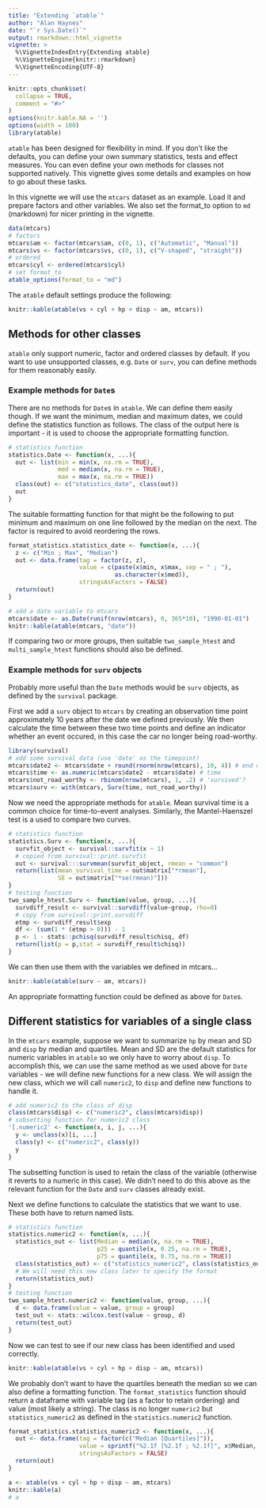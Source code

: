 ```yaml
---
title: "Extending `atable`"
author: "Alan Haynes"
date: "`r Sys.Date()`"
output: rmarkdown::html_vignette
vignette: >
  %\VignetteIndexEntry{Extending atable}
  %\VignetteEngine{knitr::rmarkdown}
  %\VignetteEncoding{UTF-8}
---
```


```r
knitr::opts_chunk$set(
  collapse = TRUE,
  comment = "#>"
)
options(knitr.kable.NA = '')
options(width = 100)
library(atable)
```

`atable` has been designed for flexibility in mind. If you don't like the defaults, you can define your own summary statistics, tests and effect measures. You can even define your own methods for classes not supported natively. This vignette gives some details and examples on how to go about these tasks.


In this vignette we will use the `mtcars` dataset as an example. Load it and prepare factors and other variables. We also set the format_to option to `md` (markdown) for nicer printing in the vignette.
```r
data(mtcars)
# factors
mtcars$am <- factor(mtcars$am, c(0, 1), c("Automatic", "Manual"))
mtcars$vs <- factor(mtcars$vs, c(0, 1), c("V-shaped", "straight"))
# ordered
mtcars$cyl <- ordered(mtcars$cyl)
# set format_to
atable_options(format_to = "md")
```
The `atable` default settings produce the following:
```r
knitr::kable(atable(vs + cyl + hp + disp ~ am, mtcars))
```

## Methods for other classes

`atable` only support numeric, factor and ordered classes by default. If you want to use unsupported classes, e.g. `Date` or `surv`, you can define methods for them reasonably easily. 

### Example methods for `Date`s

There are no methods for `Date`s in `atable`. We can define them easily though. If we want the minimum, median and maximum dates, we could define the statistics function as follows. The class of the output here is important - it is used to choose the appropriate formatting function.

```r
# statistics function
statistics.Date <- function(x, ...){
  out <- list(min = min(x, na.rm = TRUE),
              med = median(x, na.rm = TRUE),
              max = max(x, na.rm = TRUE))
  class(out) <- c("statistics_date", class(out))
  out
}
```

The suitable formatting function for that might be the following to put minimum and maximum on one line followed by the median on the next. The factor is required to avoid reordering the rows.

```r
format_statistics.statistics_date <- function(x, ...){
  z <- c("Min ; Max", "Median")
  out <- data.frame(tag = factor(z, z),
                    value = c(paste(x$min, x$max, sep = " ; "),
                              as.character(x$med)),
                    stringsAsFactors = FALSE)
  return(out)
}
```

```r
# add a date variable to mtcars
mtcars$date <- as.Date(runif(nrow(mtcars), 0, 365*10), "1990-01-01")
knitr::kable(atable(mtcars, "date"))
```

If comparing two or more groups, then suitable `two_sample_htest` and `multi_sample_htest` functions should also be defined. 

### Example methods for `surv` objects

Probably more useful than the `Date` methods would be `surv` objects, as defined by the `survival` package.

First we add a `surv` object to `mtcars` by creating an observation time point approximately 10 years after the date we defined previously. We then calculate the time between these two time points and define an indicator whether an event occured, in this case the car no longer being road-worthy.

```r
library(survival)
# add some survival data (use 'date' as the timepoint)
mtcars$date2 <- mtcars$date + round(rnorm(nrow(mtcars), 10, 4)) # end date
mtcars$time <- as.numeric(mtcars$date2 - mtcars$date) # time
mtcars$not_road_worthy <- rbinom(nrow(mtcars), 1, .2) # 'survived'?
mtcars$surv <- with(mtcars, Surv(time, not_road_worthy))
```

Now we need the appropriate methods for `atable`. Mean survival time is a common choice for time-to-event analyses. Similarly, the Mantel-Haenszel test is a used to compare two curves. 

```r
# statistics function
statistics.Surv <- function(x, ...){
  survfit_object <- survival::survfit(x ~ 1)
  # copied from survival::print.survfit
  out <- survival:::survmean(survfit_object, rmean = "common")
  return(list(mean_survival_time = out$matrix["*rmean"], 
              SE = out$matrix["*se(rmean)"]))
}
# testing function
two_sample_htest.Surv <- function(value, group, ...){
  survdiff_result <- survival::survdiff(value~group, rho=0)
  # copy from survival::print.survdiff
  etmp <- survdiff_result$exp
  df <- (sum(1 * (etmp > 0))) - 1
  p <- 1 - stats::pchisq(survdiff_result$chisq, df)
  return(list(p = p,stat = survdiff_result$chisq))
}
```

We can then use them with the variables we defined in mtcars...
```r
knitr::kable(atable(surv ~ am, mtcars))
```

An appropriate formatting function could be defined as above for `Date`s.




## Different statistics for variables of a single class

In the `mtcars` example, suppose we want to summarize `hp` by mean and SD and `disp` by median and quartiles. Mean and SD are the default statistics for numeric variables in `atable` so we only have to worry about `disp`. To accomplish this, we can use the same method as we used above for `Date` variables - we will define new functions for a new class. We will assign the new class, which we will call `numeric2`, to `disp` and define new functions to handle it.

```r
# add numeric2 to the class of disp
class(mtcars$disp) <- c("numeric2", class(mtcars$disp))
# subsetting function for numeric2 class
'[.numeric2' <- function(x, i, j, ...){
  y <- unclass(x)[i, ...]
  class(y) <- c("numeric2", class(y))
  y
}
```
The subsetting function is used to retain the class of the variable (otherwise it reverts to a numeric in this case). We didn't need to do this above as the relevant function for the `Date` and `surv` classes already exist.



Next we define functions to calculate the statistics that we want to use. These both have to return named lists.
```r
# statistics function
statistics.numeric2 <- function(x, ...){
  statistics_out <- list(Median = median(x, na.rm = TRUE), 
                         p25 = quantile(x, 0.25, na.rm = TRUE),
                         p75 = quantile(x, 0.75, na.rm = TRUE))
  class(statistics_out) <- c("statistics_numeric2", class(statistics_out))
  # We will need this new class later to specify the format
  return(statistics_out)
}
# testing function
two_sample_htest.numeric2 <- function(value, group, ...){
  d <- data.frame(value = value, group = group)
  test_out <- stats::wilcox.test(value ~ group, d)
  return(test_out)
}
```
Now we can test to see if our new class has been identified and used correctly.
```r
knitr::kable(atable(vs + cyl + hp + disp ~ am, mtcars))
```


We probably don't want to have the quartiles beneath the median so we can also define a formatting function. The `format_statistics` function should return a dataframe with variable tag (as a factor to retain ordering) and value (most likely a string). The class is no longer `numeric2` but `statistics_numeric2` as defined in the `statistics.numeric2` function.

```r
format_statistics.statistics_numeric2 <- function(x, ...){
  out <- data.frame(tag = factor(c("Median [Quartiles]")),
                    value = sprintf("%2.1f [%2.1f ; %2.1f]", x$Median, x$p25, x$p75),
                    stringsAsFactors = FALSE)
  return(out)
}

a <- atable(vs + cyl + hp + disp ~ am, mtcars)
knitr::kable(a)
# a
```




